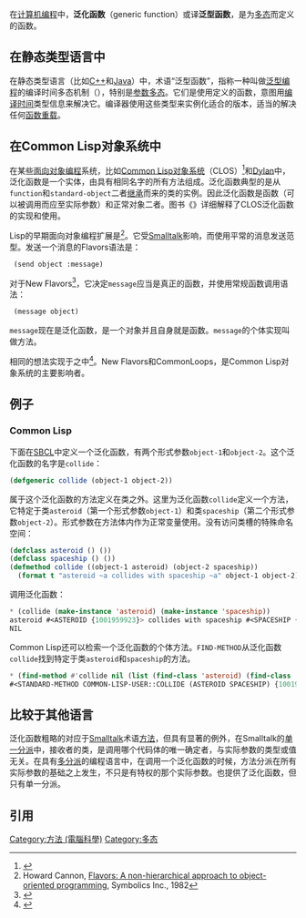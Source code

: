 {{noteTA
|G1=IT
|G2=FL
}}
{{多态}}
在[[计算机编程|计算机编程]]中，'''泛化函数'''（generic function）或译'''泛型函数'''，是为[[多态_(计算机科学)|多态]]而定义的函数。

== 在静态类型语言中 ==
在静态类型语言（比如[[C++|C++]]和[[Java|Java]]）中，术语“泛型函数”，指称一种叫做[[泛型编程|泛型编程]]的编译时间多态机制（{{en-link|静态分派|Static dispatch}}），特别是[[参数多态|参数多态]]。它们是使用{{en-link|类型参数|TypeParameter}}定义的函数，意图用[[编译期|编译时间]]类型信息来解决它。编译器使用这些类型来实例化适合的版本，适当的解决任何[[函数重载|函数重载]]。

==在Common Lisp对象系统中==
在某些[[面向对象编程|面向对象编程]]系统，比如[[Common_Lisp对象系统|Common Lisp对象系统]]（CLOS）<ref>{{Cite web |url=http://www.dreamsongs.com/Files/ECOOP.pdf |title=The Common Lisp Object System: An Overview |access-date=2021-03-27 |archive-date=2021-03-24 |archive-url=https://web.archive.org/web/20210324061255/https://www.dreamsongs.com/Files/ECOOP.pdf |dead-url=no }}</ref>和[[Dylan_(编程语言)|Dylan]]中，泛化函数是一个实体，由具有相同名字的所有方法组成。泛化函数典型的是从<code>function</code>和<code>standard-object</code>二者[[继承_(计算机科学)|继承]]而来的类的实例。因此泛化函数是函数（可以被调用而应至实际参数）和正常对象二者。图书《{{en-link|元对象协议的艺术|The Art of the Metaobject Protocol}}》详细解释了CLOS泛化函数的实现和使用。

Lisp的早期面向对象编程扩展是{{en-link|Flavors (编程语言)|Flavors (programming language)|Flavors}}<ref>Howard Cannon, [http://www.softwarepreservation.org/projects/LISP/MIT/nnnfla1-20040122.pdf Flavors: A non-hierarchical approach to object-oriented programming], Symbolics Inc., 1982</ref>。它受[[Smalltalk|Smalltalk]]影响，而使用平常的消息发送范型。发送一个消息的Flavors语法是：

<syntaxhighlight lang="lisp">
 (send object :message)
</syntaxhighlight>

对于New Flavors<ref>{{cite paper|title=New Flavors|author={{en-link|David A. Moon}}, S Keene |publisher=Proceedings of ACM Conf. Object-Oriented Programming, Systems (ACM 1986 OOPSLA Conference)|year=1986}}</ref>，它决定<code>message</code>应当是真正的函数，并使用常规函数调用语法：

<syntaxhighlight lang="lisp">
 (message object)
</syntaxhighlight>

<code>message</code>现在是泛化函数，是一个对象并且自身就是函数。<code>message</code>的个体实现叫做方法。

相同的想法实现于{{en-link|CommonLoops}}之中<ref>{{Cite web |url=http://www2.parc.com/istl/groups/gir/papers/stefik-commonloops-oopsla66.pdf |title=CommonLoops, Merging Lisp and Object-Oriented Programming |access-date=2009-12-10 |archive-url=https://web.archive.org/web/20110604013117/http://www2.parc.com/istl/groups/gir/papers/stefik-commonloops-oopsla66.pdf |archive-date=2011-06-04}}</ref>。New Flavors和CommonLoops，是Common Lisp对象系统的主要影响者。

== 例子 ==
=== Common Lisp ===
下面在[[SBCL|SBCL]]中定义一个泛化函数，有两个形式参数<code>object-1</code>和<code>object-2</code>。这个泛化函数的名字是<code>collide</code>：
<syntaxhighlight lang="lisp">
(defgeneric collide (object-1 object-2))
</syntaxhighlight>

属于这个泛化函数的方法定义在类之外。这里为泛化函数<code>collide</code>定义一个方法，它特定于类<code>asteroid</code>（第一个形式参数<code>object-1</code>）和类<code>spaceship</code>（第二个形式参数<code>object-2</code>）。形式参数在方法体内作为正常变量使用。没有访问类槽的特殊命名空间：

<syntaxhighlight lang="lisp">
(defclass asteroid () ())
(defclass spaceship () ())
(defmethod collide ((object-1 asteroid) (object-2 spaceship))
  (format t "asteroid ~a collides with spaceship ~a" object-1 object-2))
</syntaxhighlight>

调用泛化函数：
<syntaxhighlight lang="lisp">
* (collide (make-instance 'asteroid) (make-instance 'spaceship))
asteroid #<ASTEROID {1001959923}> collides with spaceship #<SPACESHIP {1001959963}>
NIL
</syntaxhighlight>

Common Lisp还可以检索一个泛化函数的个体方法。<code>FIND-METHOD</code>从泛化函数<code>collide</code>找到特定于类<code>asteroid</code>和<code>spaceship</code>的方法。
<syntaxhighlight lang="lisp">
* (find-method #'collide nil (list (find-class 'asteroid) (find-class 'spaceship)))
#<STANDARD-METHOD COMMON-LISP-USER::COLLIDE (ASTEROID SPACESHIP) {1001939333}>
</syntaxhighlight>

== 比较于其他语言 ==
泛化函数粗略的对应于[[Smalltalk|Smalltalk]]术语[[方法_(计算机科学)|方法]]，但具有显著的例外，在Smalltalk的[[单一分派|单一分派]]中，接收者的类，是调用哪个代码体的唯一确定者，与实际参数的类型或值无关。在具有[[多分派|多分派]]的编程语言中，在调用一个泛化函数的时候，方法分派在所有实际参数的基础之上发生，不只是有特权的那个实际参数。{{en-link|Flavors (编程语言)|Flavors (programming language)|New Flavors}}也提供了泛化函数，但只有单一分派。

== 引用 ==
{{Reflist}}

[[Category:方法_(電腦科學)|Category:方法 (電腦科學)]]
[[Category:多态|Category:多态]]